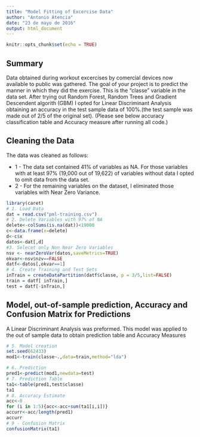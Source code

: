 ```yaml
---
title: "Model Fitting of Excercise Data"
author: "Antonio Atencia"
date: "23 de mayo de 2016"
output: html_document
---
```


```r
knitr::opts_chunk$set(echo = TRUE)
```

## Summary

Data obtained during workout excercises by comercial devices now available to public was gathered. The goal of your project is to predict the manner in which they did the exercise. This is the "classe" variable in the data set. After trying out Random Forest, Random Trees and Gradient Descendent algorith (GBM) I opted for Linear Discriminant Analysis obtaining an accuracy in the test sample data of 100%.(the test sample was made out of 2/5 of the original set). (Please see below accuracy classification table and Accuracy measure after running all code.)


## Cleaning the Data

The data was cleaned as follows:

* 1 - The data set contained 41% of variables as NA. For those variables with at least 97% (19,000 out of 19,622) of variables without data I opted to omit data from the data set.
* 2 - For the remaining variables on the dataset, I eliminated those variables with Near Zero Variance.

```r
library(caret)
# 1. Load Data
dat = read.csv("pml-training.csv")
# 2. Delete Variables with 97% of NA
delete<-colSums(is.na(dat))<19000
c<-data.frame(x=delete)
d<-c$x
datos<-dat[,d]
#3. Selecet only Non Near Zero Variables
nsv <- nearZeroVar(datos,saveMetrics=TRUE)
okvar<-nsv$nzv==FALSE
datf<-datos[,okvar==1]
# 4. Create Training and Test Sets
inTrain = createDataPartition(datf$classe, p = 3/5,list=FALSE)
train = datf[ inTrain,]
test = datf[-inTrain,]
```

## Model, out-of-sample prediction, Accuracy and Confusion Matrix for Predictions

A Linear Discriminant Analysis was preformed. This model was applied to the out of sample data to obtain prediction table and Accuracy Measures


```r
# 5. Model creation
set.seed(62433)
mod1<-train(classe~.,data=train,method="lda")

```

```r
# 6. Prediction
pred1<-predict(mod1,newdata=test)
# 7. Prediction Table
ta1<-table(pred1,test$classe)
ta1
# 8. Accuracy Estimate
acc<-0
for (i in 1:5){acc<-acc+sum(ta1[i,i])}
accurr<-acc/length(pred1)
accurr
# 9 - Confusion Matrix
confusionMatrix(ta1)
```

